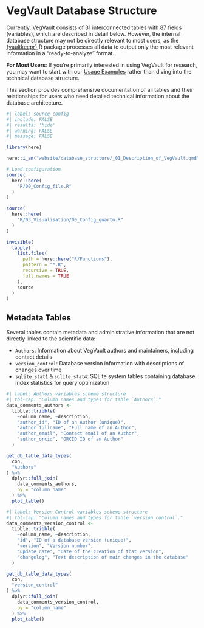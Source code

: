# VegVault Database Structure

Currently, [VegVault]{.text-background-black .text-color-white .text-bold} consists of 31 interconnected tables with 87 fields (variables), which are described in detail below. However, the internal [database structure]{.text-background-brownDark .text-color-white .text-bold} may not be directly relevant to most users, as the [{vaultkeepr}](https://bit.ly/vaultkeepr) R package processes all data to output only the most relevant information in a "[ready-to-analyze]{.text-background-brownLight .text-color-black .text-bold}" format.

::: {.callout-note}
**For Most Users**: If you're primarily interested in using [VegVault]{.text-background-black .text-color-white .text-bold} for research, you may want to start with our [Usage Examples](/website/database_examples.qmd) rather than diving into the technical [database structure]{.text-background-brownDark .text-color-white .text-bold}.
:::

This section provides comprehensive documentation of all tables and their relationships for users who need detailed technical information about the [database architecture]{.text-background-brownDark .text-color-white .text-bold}.

```r
#| label: source config
#| include: FALSE
#| results: 'hide'
#| warning: FALSE
#| message: FALSE

library(here)

here::i_am("website/database_structure/_01_Description_of_VegVault.qmd")

# Load configuration
source(
  here::here(
    "R/00_Config_file.R"
  )
)

source(
  here::here(
    "R/03_Visualisation/00_Config_quarto.R"
  )
)

invisible(
  lapply(
    list.files(
      path = here::here("R/Functions"),
      pattern = "*.R",
      recursive = TRUE,
      full.names = TRUE
    ),
    source
  )
)

```

## Metadata Tables

Several tables contain [metadata]{.text-background-brownDark .text-color-white .text-bold} and administrative information that are not directly linked to the scientific data:

- `Authors`: Information about [VegVault]{.text-background-black .text-color-white .text-bold} authors and maintainers, including contact details
- `version_control`: [Database version information]{.text-background-brownDark .text-color-white .text-bold} with descriptions of changes over time
- `sqlite_stat1` & `sqlite_stat4`: [SQLite system tables]{.text-background-brownDark .text-color-white .text-bold} containing [database index statistics]{.text-background-brownDark .text-color-white .text-bold} for query optimization

```r
#| label: Authors variables scheme structure
#| tbl-cap: "Column names and types for table `Authors`."
data_comments_authors <-
  tibble::tribble(
    ~column_name, ~description,
    "author_id", "ID of an Author (unique)",
    "author_fullname", "Full name of an Author",
    "author_email", "Contact email of an Author",
    "author_orcid", "ORCID ID of an Author"
  )

get_db_table_data_types(
  con,
  "Authors"
) %>%
  dplyr::full_join(
    data_comments_authors,
    by = "column_name"
  ) %>%
  plot_table()
```

```r
#| label: Version Control variables scheme structure
#| tbl-cap: "Column names and types for table `version_control`."
data_comments_version_control <-
  tibble::tribble(
    ~column_name, ~description,
    "id", "ID of a database version (unique)",
    "version", "Version number",
    "update_date", "Date of the creation of that version",
    "changelog", "Text description of main changes in the database"
  )

get_db_table_data_types(
  con,
  "version_control"
) %>%
  dplyr::full_join(
    data_comments_version_control,
    by = "column_name"
  ) %>%
  plot_table()
```
